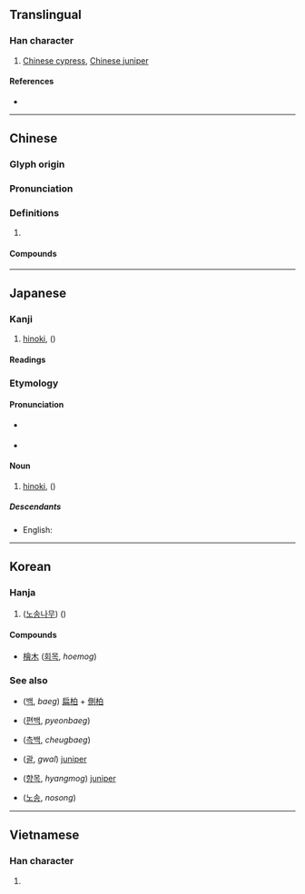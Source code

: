 {{also|栝|桧}}
{{character info/new}}
==Translingual==

===Han character===
{{Han char|rn=75|rad=木|as=13|sn=17|four=48966|canj=DOMA|ids=⿰木會}}

# [[Chinese cypress]], [[Chinese juniper]]

====References====
* {{Han ref|kx=0557.110|dkj=15676|dj=0946.180|hdz=21303.040|uh=6A9C|ud=27292|bh=C0CC|bd=49356}}

----

==Chinese==
{{zh-forms|s=桧}}

===Glyph origin===
{{Han etym}}

===Pronunciation===
{{zh-pron
|m=guì,kuài,huì
|c=kui2
|mn=kòe
|mc=y
|oc=y
|ma=
|cat=pn
}}

===Definitions===
{{zh-hanzi}}

# {{rfdef|lang=zh}}

====Compounds====
{{zh-der|檜柏|檜木|紅檜}}

----

==Japanese==

===Kanji===
{{ja-kanji|grade=|rs=木13|shin=桧}}

# [[hinoki]], {{vern|Japanese cypress}} ({{taxlink|Chamaecyparis obtusa|species|ver=180619}})

====Readings====
{{ja-readings
|goon=け
|kanon=かい
|kun=ひのき-, ひ-
}}

===Etymology===
{{compound|lang=ja|ひ|t1=Japanese cypress|pos1=from {{etyl|ojp|ja|sort=ひのき}} {{IPAchar|/hi<sub>1</sub>/}} which is homophonous with {{IPAchar|/hi<sub>1</sub>/}} (“sun”)|の|pos2=genitive case marker|き|t3=tree}}

====Pronunciation====
{{ja-pron|ひのき|acc=1|dev=3}}
* {{a|Osaka}} {{ja-accent-common|a|ひ|のき}}
* {{a|{{w|Late Middle Japanese}}}} {{IPAchar|/ɸinoki/}}

====Noun====
{{ja-noun|ひのき}}

# [[hinoki]], {{vern|Japanese cypress}} ({{taxlink|Chamaecyparis obtusa|species|ver=180619}})

=====Descendants=====
* English: {{l|en|hinoki}}

----

==Korean==

===Hanja===
{{ko-hanja|hangeul=[[회]], [[괄]]|eumhun=|rv=hoe, gwal|mr=hoe, kwal|y=hoy, kwal}}

# ([[노송]][[나무]]) {{vern|Japanese cypress}} ({{taxlink|Chamaecyparis obtusa|species|ver=18061`9}})

====Compounds====
* [[檜木]] ([[회목]], ''hoemog'') {{vern|Japanese cypress}}

===See also===
{{top2}}
* {{l|ko|柏}} ([[백]], ''baeg'') [[扁柏]] + [[側柏]]
* {{l|ko|扁柏}} ([[편백]], ''pyeonbaeg'') {{vern|Japanese cypress}}
* {{l|ko|側柏}} ([[측백]], ''cheugbaeg'') {{vern|oriental thuja}}
{{mid2}}
* {{l|ko|栝}} ([[괄]], ''gwal'') [[juniper]]
* {{l|ko|香木}} ([[향목]], ''hyangmog'') [[juniper]]
* {{l|ko|老松}} ([[노송]], ''nosong'') {{vern|Japanese cypress}}
{{bottom}}

----

==Vietnamese==

===Han character===
{{vi-readings|rs=木13|hanviet=cối}}

# {{defn|lang=vi|sort=木13}}